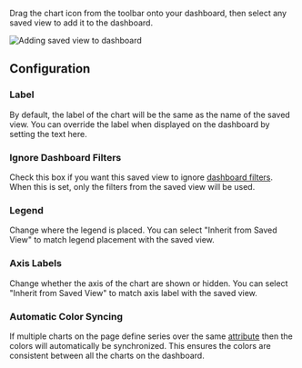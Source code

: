 Drag the chart icon from the toolbar onto your dashboard, then select any saved
view to add it to the dashboard.

![Adding saved view to dashboard](imgs/add-saved-view.gif)

## Configuration

### Label

By default, the label of the chart will be the same as the name of the saved view.
You can override the label when displayed on the dashboard by setting the text here.

### Ignore Dashboard Filters

Check this box if you want this saved view to ignore
[dashboard filters](Filters.md). When this is set, only the filters from the
saved view will be used.

### Legend

Change where the legend is placed. You can select "Inherit from Saved View" to match
legend placement with the saved view.

### Axis Labels

Change whether the axis of the chart are shown or hidden. You can select
"Inherit from Saved View" to match axis label with the saved view.

### Automatic Color Syncing

If multiple charts on the page define series over the same
[attribute](/data-modeling/Data-Models-Overview)
then the colors will automatically be synchronized. This ensures the colors are
consistent between all the charts on the dashboard.
